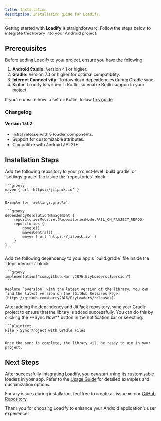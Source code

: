 ```yaml
---
title: Installation
description: Installation guide for Loadify.
---
```


Getting started with **Loadify** is straightforward! Follow the steps below to integrate this library into your Android project.

## Prerequisites

Before adding Loadify to your project, ensure you have the following:

1. **Android Studio**: Version 4.1 or higher.
2. **Gradle**: Version 7.0 or higher for optimal compatibility.
3. **Internet Connectivity**: To download dependencies during Gradle sync.
4. **Kotlin**: Loadify is written in Kotlin, so enable Kotlin support in your project.

If you're unsure how to set up Kotlin, follow [this guide](https://developer.android.com/kotlin).

### Changelog
#### Version 1.0.2
- Initial release with 5 loader components.
- Support for customizable attributes.
- Compatible with Android API 21+.

## Installation Steps

<Stepper>
  <StepperItem title="Step 1: Add the JitPack Repository">
    Add the following repository to your project-level `build.gradle` or `settings.gradle` file inside the `repositories` block:

    ```groovy
    maven { url 'https://jitpack.io' }
    ```

    Example for `settings.gradle`:

    ```groovy
    dependencyResolutionManagement {
        repositoriesMode.set(RepositoriesMode.FAIL_ON_PROJECT_REPOS)
        repositories {
            google()
            mavenCentral()
            maven { url 'https://jitpack.io' }
        }
    }
    ```
  </StepperItem>

  <StepperItem title="Step 2: Add the Dependency">
    Add the following dependency to your app's `build.gradle` file inside the `dependencies` block:

    ```groovy
    implementation("com.github.Harry2876:EzyLoaders:$version")
    ```

    Replace `$version` with the latest version of the library. You can find the latest version on the [GitHub Releases Page](https://github.com/Harry2876/EzyLoaders/releases).
  </StepperItem>

  <StepperItem title="Step 3: Sync Your Gradle Project">
    After adding the dependency and JitPack repository, sync your Gradle project to ensure that the library is added successfully. You can do this by clicking the **Sync Now** button in the notification bar or selecting:

    ```plaintext
    File > Sync Project with Gradle Files
    ```

    Once the sync is complete, the library will be ready to use in your project.
  </StepperItem>
</Stepper>

## Next Steps

After successfully integrating Loadify, you can start using its customizable loaders in your app. Refer to the [Usage Guide](#) for detailed examples and customization options.

For any issues during installation, feel free to create an issue on our [GitHub Repository](https://github.com/Harry2876/EzyLoaders/issues).

Thank you for choosing Loadify to enhance your Android application's user experience!